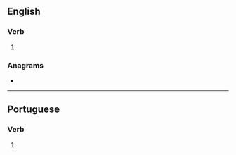 ==English==

===Verb===
{{head|en|verb form}}

# {{en-third-person singular of|impede}}

===Anagrams===
* {{anagrams|en|impeeds|semiped}}

----

==Portuguese==

===Verb===
{{pt-verb-form}}

# {{inflection of|impedir||2|s|pres|indc|lang=pt}}